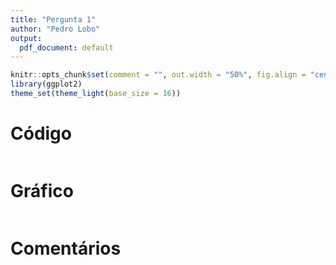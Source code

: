 ```yaml
---
title: "Pergunta 1"
author: "Pedro Lobo"
output:
  pdf_document: default
---
```


```r
knitr::opts_chunk$set(comment = "", out.width = "50%", fig.align = "center")
library(ggplot2)
theme_set(theme_light(base_size = 16))
```

# Código
```r
```

# Gráfico
```r
```

# Comentários
